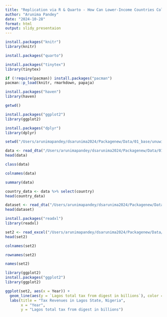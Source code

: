 ```yaml
---
title: "Replication via R & Quarto - How Can Lower-Income Countries Collect More Taxes? The Role of Technology, Tax Agents, and Politics"
author: "Arunima Pandey"
date: "2024-10-28"
format: html
output: slidy_presentaion
---
```


```r
install.packages("knitr")
library(knitr)
```

```r
install.packages("quarto")
```

```r
install.packages("tinytex")
library(tinytex)
```

```r
if (!require(pacman)) install.packages("pacman")
pacman::p_load(knitr, rmarkdown, papaja)

```

```r
install.packages("haven")
library(haven)
```

```r
getwd()
```

```r
install.packages("ggplot2")
library(ggplot2)
```

```r
install.packages("dplyr")
library(dplyr)
```

```r
setwd("/Users/arunimapandey/dsarunima2024/Packagenew/Data/01_base/unuwider_data")
```

```r
data <- read_dta("/Users/arunimapandey/dsarunima2024/Packagenew/Data/01_base/unuwider_data/Figure1.dta", encoding = "latin1")
head(data)
```

```r
class(data)
```

```r
colnames(data)
```

```r
summary(data)
```

```r
country_data <- data %>% select(country)
head(country_data)
```

```r
dataset <- read_dta("/Users/arunimapandey/dsarunima2024/Packagenew/Data/01_base/unuwider_data/figurex.dta")
head(dataset)
```

```r
install.packages("readxl")
library(readxl)
```

```r
set2 <- read_excel("/Users/arunimapandey/dsarunima2024/Packagenew/Data/01_base/lagos_data/Lagos.xlsx")
head(set2)
```

```r
colnames(set2)
```

```r
rownames(set2)
```




```r
names(set2)
```

```r
library(ggplot2)
install.packages("ggplot2")
library(ggplot2)
```

```r
ggplot(set2, aes(x = Year)) +
  geom_line(aes(y = `Lagos total tax from digest in billions`), color = "black") +
  labs(title = "Tax Revenues in Lagos State, Nigeria",
       x = "Year",
       y = "Lagos total tax from digest in billions")

```
